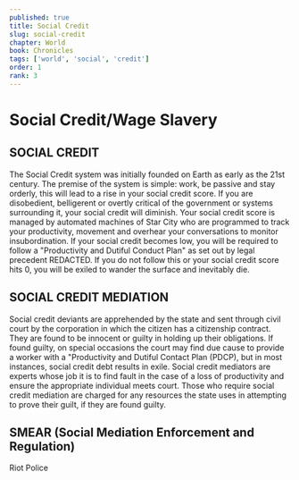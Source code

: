 ```yaml
---
published: true
title: Social Credit
slug: social-credit
chapter: World
book: Chronicles
tags: ['world', 'social', 'credit']
order: 1
rank: 3
---
```


# Social Credit/Wage Slavery

## SOCIAL CREDIT

The Social Credit system was initially founded on Earth as early as the 21st century. The premise of the system is simple: work, be passive and stay orderly, this will lead to a rise in your social credit score. If you are disobedient, belligerent or overtly critical of the government or systems surrounding it, your social credit will diminish. Your social credit score is managed by automated machines of Star City who are programmed to track your productivity, movement and overhear your conversations to monitor insubordination. If your social credit becomes low, you will be required to follow a "Productivity and Dutiful Conduct Plan" as set out by legal precedent REDACTED. If you do not follow this or your social credit score hits 0, you will be exiled to wander the surface and inevitably die.

## SOCIAL CREDIT MEDIATION

Social credit deviants are apprehended by the state and sent through civil court by the corporation in which the citizen has a citizenship contract. They are found to be innocent or guilty in holding up their obligations. If found guilty, on special occasions the court may find due cause to provide a worker with a "Productivity and Dutiful Contact Plan (PDCP), but in most instances, social credit debt results in exile. Social credit mediators are experts whose job it is to find fault in the case of a loss of productivity and ensure the appropriate individual meets court. Those who require social credit mediation are charged for any resources the state uses in attempting to prove their guilt, if they are found guilty.

## SMEAR (Social Mediation Enforcement and Regulation)

Riot Police
